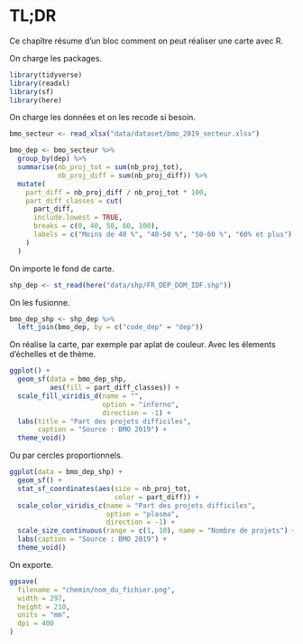 
# TL;DR {- #tldr}

Ce chapître résume d'un bloc comment on peut réaliser une carte avec R.

On charge les packages.

```r
library(tidyverse)
library(readxl)
library(sf)
library(here)
```

On charge les données et on les recode si besoin.

```r
bmo_secteur <- read_xlsx("data/dataset/bmo_2019_secteur.xlsx")

bmo_dep <- bmo_secteur %>%
  group_by(dep) %>%
  summarise(nb_proj_tot = sum(nb_proj_tot),
            nb_proj_diff = sum(nb_proj_diff)) %>%
  mutate(
    part_diff = nb_proj_diff / nb_proj_tot * 100,
    part_diff_classes = cut(
      part_diff,
      include.lowest = TRUE,
      breaks = c(0, 40, 50, 60, 100),
      labels = c("Moins de 40 %", "40-50 %", "50-60 %", "60% et plus")
    )
  )
```

On importe le fond de carte.

```r
shp_dep <- st_read(here("data/shp/FR_DEP_DOM_IDF.shp"))
```

On les fusionne.

```r
bmo_dep_shp <- shp_dep %>%
  left_join(bmo_dep, by = c("code_dep" = "dep"))
```

On réalise la carte, par exemple par aplat de couleur. Avec les élements d'échelles et de thème.

```r
ggplot() +
  geom_sf(data = bmo_dep_shp,
          aes(fill = part_diff_classes)) +
  scale_fill_viridis_d(name = "",
                       option = "inferno",
                       direction = -1) +
  labs(title = "Part des projets difficiles",
       caption = "Source : BMO 2019") +
  theme_void()
```

Ou par cercles proportionnels.

```r
ggplot(data = bmo_dep_shp) +
  geom_sf() +
  stat_sf_coordinates(aes(size = nb_proj_tot,
                          color = part_diff)) +
  scale_color_viridis_c(name = "Part des projets difficiles", 
                        option = "plasma",
                        direction = -1) +
  scale_size_continuous(range = c(1, 10), name = "Nombre de projets") +
  labs(caption = "Source : BMO 2019") +
  theme_void()
```

On exporte.

```r
ggsave(
  filename = "chemin/nom_du_fichier.png",
  width = 297,
  height = 210,
  units = "mm",
  dpi = 400
)
```
